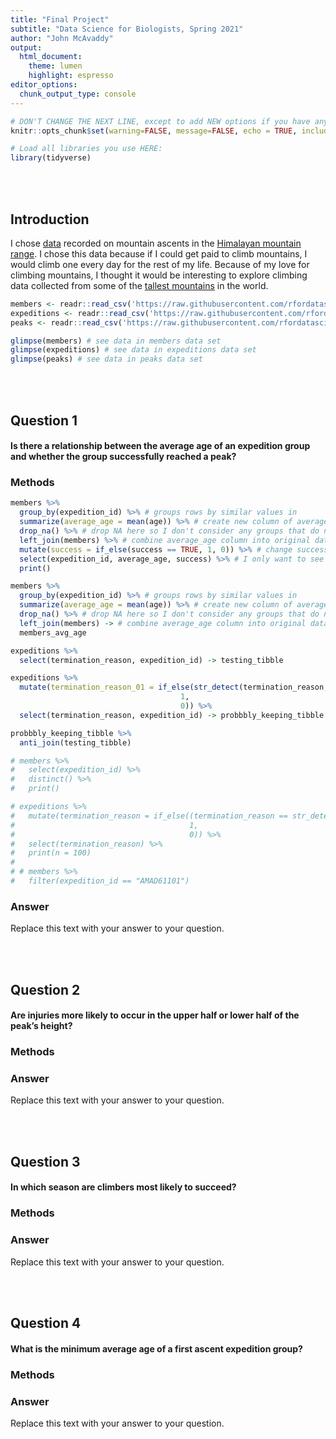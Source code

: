 ```yaml
---
title: "Final Project"
subtitle: "Data Science for Biologists, Spring 2021"
author: "John McAvaddy"
output: 
  html_document:
    theme: lumen
    highlight: espresso
editor_options: 
  chunk_output_type: console
---
```


```r
# DON'T CHANGE THE NEXT LINE, except to add NEW options if you have any.
knitr::opts_chunk$set(warning=FALSE, message=FALSE, echo = TRUE, include = TRUE)

# Load all libraries you use HERE:
library(tidyverse)
```

<br><br>

## Introduction

I chose [data](https://github.com/rfordatascience/tidytuesday/tree/master/data/2020/2020-09-22) recorded on mountain ascents in the [Himalayan mountain range](https://en.wikipedia.org/wiki/Himalayas). I chose this data because if I could get paid to climb mountains, I would climb one every day for the rest of my life. Because of my love for climbing mountains, I thought it would be interesting to explore climbing data collected from some of the [tallest mountains](https://en.wikipedia.org/wiki/List_of_highest_mountains_on_Earth) in the world. 

```r
members <- readr::read_csv('https://raw.githubusercontent.com/rfordatascience/tidytuesday/master/data/2020/2020-09-22/members.csv')
expeditions <- readr::read_csv('https://raw.githubusercontent.com/rfordatascience/tidytuesday/master/data/2020/2020-09-22/expeditions.csv')
peaks <- readr::read_csv('https://raw.githubusercontent.com/rfordatascience/tidytuesday/master/data/2020/2020-09-22/peaks.csv')

glimpse(members) # see data in members data set
glimpse(expeditions) # see data in expeditions data set
glimpse(peaks) # see data in peaks data set
```

<br><br>

## Question 1

#### Is there a relationship between the average age of an expedition group and whether the group successfully reached a peak?

### Methods
```r
members %>%
  group_by(expedition_id) %>% # groups rows by similar values in
  summarize(average_age = mean(age)) %>% # create new column of average ages of each expedition group
  drop_na() %>% # drop NA here so I don't consider any groups that do not have a "complete" average age
  left_join(members) %>% # combine average_age column into original data set
  mutate(success = if_else(success == TRUE, 1, 0)) %>% # change success column from logic to dbl for maths
  select(expedition_id, average_age, success) %>% # I only want to see these columns
  print()

members %>%
  group_by(expedition_id) %>% # groups rows by similar values in
  summarize(average_age = mean(age)) %>% # create new column of average ages of each expedition group
  drop_na() %>% # drop NA here so I don't consider any groups that do not have a "complete" average age
  left_join(members) -> # combine average_age column into original data set
  members_avg_age

expeditions %>%
  select(termination_reason, expedition_id) -> testing_tibble

expeditions %>%
  mutate(termination_reason_01 = if_else(str_detect(termination_reason, "Success"),
                                      1,
                                      0)) %>%
  select(termination_reason, expedition_id) -> probbbly_keeping_tibble

probbbly_keeping_tibble %>%
  anti_join(testing_tibble)

# members %>%
#   select(expedition_id) %>%
#   distinct() %>%
#   print()

# expeditions %>%
#   mutate(termination_reason = if_else((termination_reason == str_detect("Success")),
#                                       1,
#                                       0)) %>%
#   select(termination_reason) %>%
#   print(n = 100)
# 
# # members %>%
#   filter(expedition_id == "AMAD61101") 


```
### Answer

Replace this text with your answer to your question.


<br><br>

## Question 2

#### Are injuries more likely to occur in the upper half or lower half of the peak's height?
### Methods

### Answer

Replace this text with your answer to your question.

<br><br>

## Question 3

#### In which season are climbers most likely to succeed?

### Methods

### Answer

Replace this text with your answer to your question.


<br><br>

## Question 4

#### What is the minimum average age of a first ascent expedition group?

### Methods

### Answer

Replace this text with your answer to your question.
